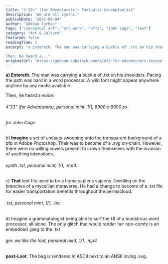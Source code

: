 ```yaml
---
title: "4'33\" (for Adventurers): Textualis Conceptualist"
description: "We are all synths."
publishDate: "2021-09-04"
author: "Gökhan Turhan"
tags: ["conceptual art", "art work", "nfts", "john cage", "loot"]
category: "Art & Culture"
featured: false
readingTime: 2
excerpt: "a Entereth. The man was carrying a buckle of .txt on his shoulders. Pacing the path was hard in a word processor. A wild font might appear anywhere anytime by any media available.

Then, he heard a..."
originalUrl: "https://gokhan.substack.com/p/433-for-adventurers-textualis-conceptualist"
---
```



**a) Entereth**. The man was carrying a buckle of .txt on his shoulders. Pacing the path was hard in a word processor. A wild font might appear anywhere anytime by any media available.

Then, he heard a voice:

###### 4'33" (for Adventurers), personal mint, 1/1, 6900 x 6900 px.

<NFTCard 
  contractAddress="0x3B3ee1931Dc30C1957379FAc9aba94D1C48a5405" 
  tokenId="80548" 
  marketplace="foundation"
  title='4&#8217;33&#8221; (for Adventurers)'
  description="Personal mint, 1/1, 6900 x 6900 px. For John Cage"
  imageUrl="https://substackcdn.com/image/fetch/w_400,h_400,c_fill,f_auto,q_auto:good,fl_progressive:steep/https%3A%2F%2Fbucketeer-e05bbc84-baa3-437e-9518-adb32be77984.s3.amazonaws.com%2Fpublic%2Fimages%2Fb4e1c701-ee8e-404d-a4b0-cb047f54318a_6900x6900.jpeg"
/>

###### for John Cage

b) **Imagine** a set of umlauts swooping unto the transparent background of a pfp in Adobe Photoshop. Their was to become of a .svg on-chain. However, there were no willing vowels present to crown themselves with the invasion of soothing intonations.

###### synth .txt, personal mint, 1/1, .mp4.

<NFTCard 
  contractAddress="0x3B3ee1931Dc30C1957379FAc9aba94D1C48a5405" 
  tokenId="80553" 
  marketplace="foundation"
  title="synth .txt"
  description="Personal mint, 1/1, .mp4"
  imageUrl="https://substackcdn.com/image/fetch/w_400,h_400,c_fill,f_auto,q_auto:good,fl_progressive:steep/https%3A%2F%2Fbucketeer-e05bbc84-baa3-437e-9518-adb32be77984.s3.amazonaws.com%2Fpublic%2Fimages%2F8ee0b723-83ac-4499-9247-b98d94ece18d_1758x1068.gif"
/>

c) **That** text file used to be a homo sapiens sapiens. Dwelling on the branches of a mycellian metaverse. He had a change to become of a .txt file for easier transportation benefits throughout the permacloud.

###### .txt, personal mint, 1/1, .txt.

<NFTCard 
  contractAddress="0xabefbc9fd2f806065b4f3c237d4b59d9a97bcac7" 
  tokenId="4761" 
  marketplace="opensea"
  title=".txt"
  description="Personal mint, 1/1, .txt file"
  imageUrl="https://via.placeholder.com/400x400/444444/FFFFFF?text=.txt"
/>

d) Imagine a grammatologist being able to surf the UI of a monstrous word processor, all alone. The only glitch that would render her non-comfy is an embedded .jpeg to the .txt

###### gm: we like the loot, personal mint, 1/1, .mp4

<NFTCard 
  contractAddress="0x3B3ee1931Dc30C1957379FAc9aba94D1C48a5405" 
  tokenId="80518" 
  marketplace="foundation"
  title="gm: we like the loot"
  description="Personal mint, 1/1, .mp4"
  imageUrl="https://substackcdn.com/image/fetch/w_400,h_400,c_fill,f_auto,q_auto:good,fl_progressive:steep/https%3A%2F%2Fbucketeer-e05bbc84-baa3-437e-9518-adb32be77984.s3.amazonaws.com%2Fpublic%2Fimages%2Feffaa89b-00c7-4442-9c77-de7dba0a80c2_1300x1170.gif"
/>

**post-Loot**: The bag is rendered in ASCII next to an ANSII loving .svg.